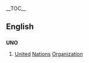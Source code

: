 {{wikipedia}}__TOC__
== English ==
=== {{initialism}} ===
'''UNO'''
# [[united|United]] [[nations|Nations]] [[organization|Organization]]